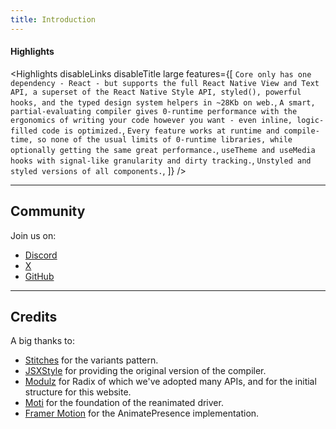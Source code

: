 ```yaml
---
title: Introduction
---
```


<DocsIntro />

<GetStarted />

#### Highlights

<Highlights
  disableLinks
  disableTitle
  large
  features={[
    `Core only has one dependency - React - but supports the full React Native View and Text API, a superset of the React Native Style API, styled(), powerful hooks, and the typed design system helpers in ~28Kb on web.`,
    `A smart, partial-evaluating compiler gives 0-runtime performance with the ergonomics of writing your code however you want - even inline, logic-filled code is optimized.`,
    `Every feature works at runtime and compile-time, so none of the usual limits of 0-runtime libraries, while optionally getting the same great performance.`,
    `useTheme and useMedia hooks with signal-like granularity and dirty tracking.`,
    `Unstyled and styled versions of all components.`,
  ]}
/>

---

## Community

Join us on:

- [Discord](https://discord.gg/4qh6tdcVDa)
- [X](https://x.com/tamagui_js)
- [GitHub](https://github.com/tamagui/tamagui)

---

## Credits

A big thanks to:

- [Stitches](https://stitches.dev) for the variants pattern.
- [JSXStyle](https://github.com/jsxstyle/jsxstyle) for providing the original
  version of the compiler.
- [Modulz](https://github.com/modulz) for Radix of which we've adopted many APIs, and for the initial structure for this website.
- [Moti](https://moti.fyi) for the foundation of the reanimated driver.
- [Framer Motion](https://github.com/framer/motion) for the AnimatePresence
  implementation.
